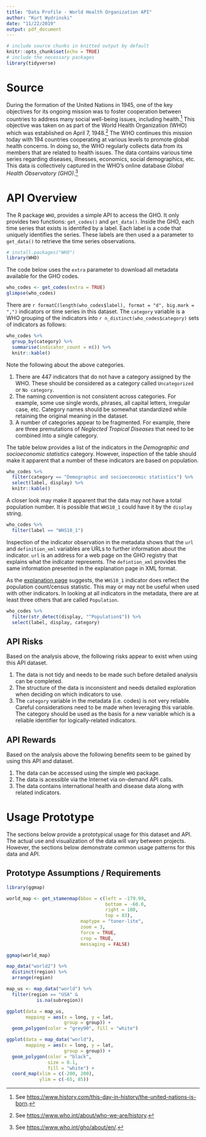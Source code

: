 ```yaml
---
title: "Data Profile - World Health Organization API"
author: "Kurt Wydrinski"
date: "11/22/2019"
output: pdf_document
---
```


```r
# include source chunks in knitted output by default
knitr::opts_chunk$set(echo = TRUE)
# include the necessary packages
library(tidyverse)
```

# Source

During the formation of the United Nations in 1945, one of the key objectives
for its ongoing mission was to foster cooperation between countries to address
many social well-being issues, including health.[^1] This objective was taken on
as part of the World Health Organization (WHO) which was established on April 7,
1948.[^2] The WHO continues this mission today with 194 countries cooperating at
various levels to promote global health concerns. In doing so, the WHO regularly
collects data from its members that are related to health issues. The data
contains various time series regarding diseases, illnesses, economics, social
demographics, etc. This data is collectively captured in the WHO's online
database *Global Health Observatory (GHO)*.[^3]

[^1]: See <https://www.history.com/this-day-in-history/the-united-nations-is-born>.
[^2]: See <https://www.who.int/about/who-we-are/history>.
[^3]: See <https://www.who.int/gho/about/en/>.

# API Overview

The R package `WHO`, provides a simple API to access the GHO. It only provides
two functions: `get_codes()` and `get_data()`. Inside the GHO, each time series
that exists is identifed by a label. Each label is a code that uniquely
identifies the series. These labels are then used a a parameter to `get_data()`
to retrieve the time series observations.

```r
# install.packages("WHO")
library(WHO)
```

The code below uses the `extra` parameter to download all metadata available for
the GHO codes.

```r
who_codes <- get_codes(extra = TRUE)
glimpse(who_codes)
```

There are `r formatC(length(who_codes$label), format = "d", big.mark = ",")`
indicators or time series in this dataset. The `category` variable is a WHO
grouping of the indicators into `r n_distinct(who_codes$category)` sets of
indicators as follows:

\tiny

```r
who_codes %>%
  group_by(category) %>%
  summarise(indicator_count = n()) %>%
  knitr::kable()
```

\normalsize

Note the following about the above categories.

1. There are 447 indicators that do not have a category assigned by the WHO.
   These should be considered as a category called `Uncategorized` or
   `No category`.
2. The naming convention is not consistent across categories. For example, some
   use single words, phrases, all capital letters, irregular case, etc. Category
   names should be somewhat standardized while retaining the original meaning in
   the dataset.
3. A number of categories appear to be fragmented. For example, there are
   three premutations of *Neglected Tropical Diseases* that need to be combined
   into a single category.

The table below provides a list of the indicators in the
*Demographic and socioeconomic statistics* category. However, inspection of the
table should make it apparent that a number of these indicators are based on
population.

```r
who_codes %>%
  filter(category == "Demographic and socioeconomic statistics") %>%
  select(label, display) %>%
  knitr::kable()
```

A closer look may make it apparent that the data may not have a total population
number. It is possible that `WHS10_1` could have it by the `display` string.

```r
who_codes %>%
  filter(label == "WHS10_1")
```

Inspection of the indicator observation in the metadata shows that the `url` and
`definition_xml` variables are URLs to further information about the indicator.
`url` is an address for a web page on the GHO registry that explains what the
indicator represents. The `defintion_xml` provides the same information
presented in the explanation page in XML format.

As the [explanation page](https://www.who.int/data/gho/indicator-metadata-registry/imr-details/3056)
suggests, the `WHS10_1` indicator does reflect the population count/census
statistic. This may or may not be useful when used with other indicators. In
looking at all indicators in the metadata, there are at least three others that
are called `Population`.

```r
who_codes %>%
  filter(str_detect(display, "^Population$")) %>%
  select(label, display, category)
```

## API Risks

Based on the analysis above, the following risks appear to exist when using this
API dataset.

1. The data is not tidy and needs to be made such before detailed analysis can
   be completed.
2. The structure of the data is inconsistent and needs detailed exploration when
   deciding on which indicators to use.
3. The `category` variable in the metadata (i.e. codes) is not very reliable.
   Careful considerations need to be made when leveraging this variable. The
   category should be used as the basis for a new variable which is a reliable
   identifier for logically-related indicators.

## API Rewards

Based on the analysis above the following benefits seem to be gained by using
this API and dataset.

1. The data can be accessed using the simple `WHO` package.
2. The data is acessible via the Internet via on-demand API calls.
3. The data contains international health and disease data along with related
   indicators.

# Usage Prototype

The sections below provide a prototypical usage for this dataset and API. The
actual use and visualization of the data will vary between projects. However,
the sections below demonstrate common usage patterns for this data and API.

## Prototype Assumptions / Requirements

```r
library(ggmap)
```

```r
world_map <- get_stamenmap(bbox = c(left = -179.99,
                                    bottom = -60.0,
                                    right = 180,
                                    top = 83),
                           maptype = "toner-lite",
                           zoom = 3,
                           force = TRUE,
                           crop = TRUE,
                           messaging = FALSE)
```

```r
ggmap(world_map)
```

```r
map_data("world2") %>%
  distinct(region) %>%
  arrange(region)
```

```r
map_us <- map_data("world") %>%
  filter(region == "USA" &
           is.na(subregion))
```

```r
ggplot(data = map_us,
       mapping = aes(x = long, y = lat,
                     group = group)) +
  geom_polygon(color = "grey90", fill = "white")
```

```r
ggplot(data = map_data("world"),
       mapping = aes(x = long, y = lat,
                     group = group)) +
  geom_polygon(color = "black",
               size = 0.1,
               fill = "white") +
  coord_map(xlim = c(-200, 200),
            ylim = c(-65, 85))
```
